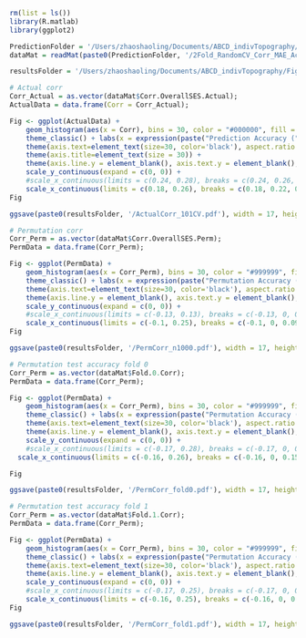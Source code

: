 

```{r}
rm(list = ls())
library(R.matlab)
library(ggplot2)

PredictionFolder = '/Users/zhaoshaoling/Documents/ABCD_indivTopography/step02_SESprediction/PLS_prediction/covariatesControlled/zaixu/PLS_prediction/atlasLabel/NMF_Label';
dataMat = readMat(paste0(PredictionFolder, '/2Fold_RandomCV_Corr_MAE_Actual_OverallSES_total.mat'));

resultsFolder = '/Users/zhaoshaoling/Documents/ABCD_indivTopography/FiguresPlot/zaixu/Figs/NMFLabel';

# Actual corr
Corr_Actual = as.vector(dataMat$Corr.OverallSES.Actual);
ActualData = data.frame(Corr = Corr_Actual);

Fig <- ggplot(ActualData) +
    geom_histogram(aes(x = Corr), bins = 30, color = "#000000", fill = "#000000") +
    theme_classic() + labs(x = expression(paste("Prediction Accuracy (", italic("r"), ")")), y = "") +
    theme(axis.text=element_text(size=30, color='black'), aspect.ratio = 1) +
    theme(axis.title=element_text(size = 30)) + 
    theme(axis.line.y = element_blank(), axis.text.y = element_blank(), axis.ticks.y = element_blank()) +
    scale_y_continuous(expand = c(0, 0)) +
    #scale_x_continuous(limits = c(0.24, 0.28), breaks = c(0.24, 0.26, 0.28), labels = c('0.24','0.26','0.28')) #PLS loading
    scale_x_continuous(limits = c(0.18, 0.26), breaks = c(0.18, 0.22, 0.26), labels = c('0.18','0.22','0.26')) 
Fig

ggsave(paste0(resultsFolder, '/ActualCorr_101CV.pdf'), width = 17, height = 15, dpi = 600, units = "cm")

```

```{r}
# Permutation corr
Corr_Perm = as.vector(dataMat$Corr.OverallSES.Perm);
PermData = data.frame(Corr_Perm);

Fig <- ggplot(PermData) + 
    geom_histogram(aes(x = Corr_Perm), bins = 30, color = "#999999", fill = "#999999") +
    theme_classic() + labs(x = expression(paste("Permutation Accuracy (", italic("r"), ")")), y = "")  +
    theme(axis.text=element_text(size=30, color='black'), aspect.ratio = 1) + theme(axis.title=element_text(size = 30)) + 
    theme(axis.line.y = element_blank(), axis.text.y = element_blank(), axis.ticks.y = element_blank()) +
    scale_y_continuous(expand = c(0, 0)) +
    #scale_x_continuous(limits = c(-0.13, 0.13), breaks = c(-0.13, 0, 0.13), labels = c('-0.13','0','0.13'))
    scale_x_continuous(limits = c(-0.1, 0.25), breaks = c(-0.1, 0, 0.09, 0.25), labels = c('-0.1','0','0.09','0.25'))
Fig

ggsave(paste0(resultsFolder, '/PermCorr_n1000.pdf'), width = 17, height = 15, dpi = 600, units = "cm")

```


```{r}
# Permutation test accuracy fold 0
Corr_Perm = as.vector(dataMat$Fold.0.Corr);
PermData = data.frame(Corr_Perm);

Fig <- ggplot(PermData) + 
    geom_histogram(aes(x = Corr_Perm), bins = 30, color = "#999999", fill = "#999999") +
    theme_classic() + labs(x = expression(paste("Permutation Accuracy (", italic("r"), ")")), y = "")  +
    theme(axis.text=element_text(size=30, color='black'), aspect.ratio = 1) + theme(axis.title=element_text(size = 30)) + 
    theme(axis.line.y = element_blank(), axis.text.y = element_blank(), axis.ticks.y = element_blank()) +
    scale_y_continuous(expand = c(0, 0)) +
    #scale_x_continuous(limits = c(-0.17, 0.28), breaks = c(-0.17, 0, 0.17, 0.28), labels = c('-0.17','0','0.17','0.28'))
  scale_x_continuous(limits = c(-0.16, 0.26), breaks = c(-0.16, 0, 0.15, 0.26), labels = c('-0.16','0','0.15','0.26'))

Fig

ggsave(paste0(resultsFolder, '/PermCorr_fold0.pdf'), width = 17, height = 15, dpi = 600, units = "cm")

```

```{r}
# Permutation test accuracy fold 1
Corr_Perm = as.vector(dataMat$Fold.1.Corr);
PermData = data.frame(Corr_Perm);

Fig <- ggplot(PermData) + 
    geom_histogram(aes(x = Corr_Perm), bins = 30, color = "#999999", fill = "#999999") +
    theme_classic() + labs(x = expression(paste("Permutation Accuracy (", italic("r"), ")")), y = "")  +
    theme(axis.text=element_text(size=30, color='black'), aspect.ratio = 1) + theme(axis.title=element_text(size = 30)) + 
    theme(axis.line.y = element_blank(), axis.text.y = element_blank(), axis.ticks.y = element_blank()) +
    scale_y_continuous(expand = c(0, 0)) +
    #scale_x_continuous(limits = c(-0.17, 0.25), breaks = c(-0.17, 0, 0.17, 0.25), labels = c('-0.17','0','0.17','0.25'))
    scale_x_continuous(limits = c(-0.16, 0.25), breaks = c(-0.16, 0, 0.15, 0.25), labels = c('-0.16','0','0.15','0.25'))
Fig

ggsave(paste0(resultsFolder, '/PermCorr_fold1.pdf'), width = 17, height = 15, dpi = 600, units = "cm")

```
